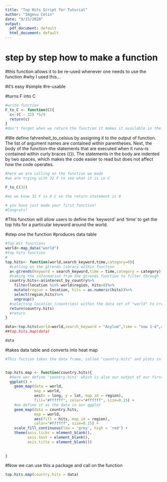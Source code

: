 ```yaml
---
title: "Top Hits Script for Tuturial"
author: "Imgesu Cetin"
date: "9/15/2020"
output:
  pdf_document: default
  html_document: default
---
```

# step by step how to make a function



#this function allows it to be re-used whenever one needs to use the function
#why I used this...

#it's easy
#simple
#re-usable

#turns F into C

```r
#write function
F_to_C <- function(C){
  c<-(C - 32) *5/9
  return(c)
}
#don't forget when we return the function it makes it available in the global environment
```

#We define fahrenheit_to_celsius by assigning it to the output of function. The list of argument names are contained within parentheses. Next, the body of the function–the statements that are executed when it runs–is contained within curly braces ({}). The statements in the body are indented by two spaces, which makes the code easier to read but does not affect how the code operates.

```r
#here we are calling on the function we made
#we are trying with 32 F to see what it is in C

F_to_C(32)

#as we know 32 F is 0 C so the return statement is 0

# you have just made your first function!
#Congrats!
```

#This function will allow users to define the 'keyword' and 'time' to get the top hits for a particular keyword around the world.

#step one the function
#produces data table
```r

#Top Hit functions
world<-map_data("world")
#top hits function
#
top.hits<- function(world,search_keyword,time,category=0){
  #calling on the gtrends library within function
  a<-gtrends(keyword = search_keyword,time = time,category = category)
  #taking the information from the gtrends function to filter through
  country.hits<-a$interest_by_country%>%
    filter(location %in% world$region, hits>0)%>%
    mutate(region = location, hits = as.numeric(hits))%>%
    select(region,hits)%>%
    ungroup()
  #selecting location (countries) within the data set of "world" to create a datatable with hits.
  return(country.hits)
  #return
}

data<-top.hits(world=world,search_keyword = "Asylum",time = "now 1-d",category = 555)
##top.hits.map(data)

data
```

#takes data table and converts into heat map
```r
#This fuction takes the data frame, called "country.hits" and plots in a map.


top.hits.map <- function(country.hits){
  #here wer define 'country.hits' which is also our output of our first function
  ggplot() +
    geom_map(data = world,
             map = world,
             aes(x = long, y = lat, map_id = region),
             fill="#ffffff", color="#ffffff", size=0.15) +
    #we define it as the data in our ggplot
    geom_map(data = country.hits,
             map = world,
             aes(fill = hits, map_id = region),
             color="#ffffff", size=0.15) +
    scale_fill_continuous(low = 'grey', high = 'red') +
    theme(axis.ticks = element_blank(),
          axis.text = element_blank(),
          axis.title = element_blank())
  
  
}
```

#Now we can use this a package and call on the function


```r

top.hits.map(country.hits = data)
```

